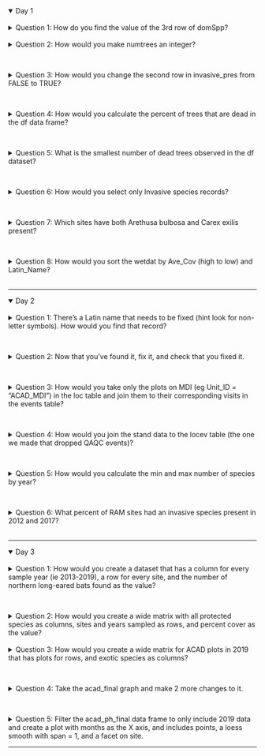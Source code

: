 <details open><summary class='drop'>Day 1</summary>
<br>
<details><summary class='ques2'>Question 1: How do you find the value of the 3rd row of domSpp?</summary>
```r
#--------------------
#    Day 1 Answers
#--------------------
```

```r
df[3, c("domSpp")] # option 1
df[3, 4] # option 2
```
</details>
<br>
<details><summary class='ques2'>Question 2: How would you make numtrees an integer?</summary> 
```r
df$numtrees <- as.integer(df$numtrees)
str(df)
```
</details>
<br>

<details><summary class='ques2'>Question 3: How would you change the second row in invasive_pres from FALSE to TRUE?</summary> 
```r
df$invasive_pres[2] <- TRUE
head(df)
```
</details>
<br>

<details><summary class='ques2'>Question 4: How would you calculate the percent of trees that are dead in the df data frame?</summary>
```r
# base R version (2 options)
df$numDead <- df$numtrees - df$numLive
df$pctDead <- df$numDead/df$numtrees*100

df$pctDead <- with(df, (numtrees - numLive)/numtrees*100)

# tidyverse version (2 options)
df <- df %>% mutate(numDead = numtrees - numLive,
                    pctDead = numDead/numtrees*100)

df <- df %>% mutate(pctDead = (numtrees - numLive)/numtrees*100)
```
</details>
<br>

<details><summary class='ques2'>Question 5: What is the smallest number of dead trees observed in the df dataset?</summary>
```r
min(df$numDead) # uses numdead column calculated for previous question. 
summary(df$numDead)[1] #Min. is the record summary reports for numeric columns
```
</details>
<br>

<details><summary class='ques2'>Question 6: How would you select only Invasive species records?</summary>
```r
wetinv <- wetdat[wetdat$Invasive == TRUE, ] # base R bracket-based solution
wetinv2 <- subset(wetdat, Invasive == TRUE) # another base R solution
wetinv_tidy <- wetdat %>% filter(Invasive == TRUE) # tidyverse solution
```
</details>
<br>

<details><summary class='ques2'>Question 7: Which sites have both Arethusa bulbosa and Carex exilis present?</summary>
```r
# Base R solution
wetspp <- wetdat[wetdat$Latin_Name %in% c("Arethusa bulbosa", "Carex exilis"),]
sort(unique(wetspp$Site_Name))

# Tidyverse solution
wetspp_tidy <- wetdat %>% filter(Latin_Name %in% c("Arethusa bulbosa", "Carex exilis")) 
sort(unique(wetspp_tidy$Site_Name)) # RAM-05 and SEN-01 have both species present
```
</details>
<br>

<details><summary class='ques2'>Question 8: How would you sort the wetdat by Ave_Cov (high to low) and Latin_Name?</summary>
```r
wetdat_sort <- wetdat[order(-wetdat$Ave_Cov, wetdat$Latin_Name), ] # base R
head(wetdat_sort)
wetdat_sort_tidy <- wetdat %>% arrange(-Ave_Cov, Latin_Name) #tidyverse
head(wetdat_sort_tidy)
```
</details>
<br>
</details>
<hr>
<details open><summary class='drop'>Day 2</summary>
<br>
<details><summary class='ques2'>Question 1: There's a Latin name that needs to be fixed (hint look for non-letter symbols). How would you find that record?</summary>

```r
#--------------------
#    Day 2 Answers
#--------------------
```

```r
sort(unique(wetdat$Latin_Name))[1:10] # Low-tech way: use your eyes to spot the "Alnus incana++". I truncated to first 10.

# The regular expression way to find non-alphabetical symbols (now you know why I didn't cover this).
wetdat$Latin_Name[grep("[^[:alpha:]]+$", wetdat$Latin_Name)] # looks for anything not A-Z or a-z in entire record 
  # ^ and +$ are telling R to start with first word and check every following word within a record.
  # This took longer than I'd like to admit to make work, by the way.

```
</details>
<br>

<details><summary class='ques2'>Question 2: Now that you've found it, fix it, and check that you fixed it.</summary>
```r
wetdat$Latin_Name[wetdat$Latin_Name == "Alnus incana++"] <- "Alnus incana"
wetdat$Latin_Name[grep("[^[:alpha:]]+$", wetdat$Latin_Name)] # regex approach 
sort(unique(wetdat$Latin_Name))[1:10] # using your eyes approach

```
</details>
<br>

<details><summary class='ques2'>Question 3: How would you take only the plots on MDI (eg Unit_ID = "ACAD_MDI") in the loc table and join them to their corresponding visits in the events table?</summary>
```r
# Step by step:
head(loc)
loc_MDI <- loc %>% filter(Unit_ID == "ACAD_MDI")
locev_MDI <- left_join(loc_MDI, event, by = "Location_ID")

# All in one:
locev_MDI2 <- loc %>% filter(Unit_ID == "ACAD_MDI") %>% 
                      left_join(event, by = "Location_ID")

```
</details>
<br>

<details><summary class='ques2'>Question 4: How would you join the stand data to the locev table (the one we made that dropped QAQC events)?</summary>
```r
locev <- merge(loc, event[event$Event_QAQC == FALSE, ], all.x = TRUE, all.y = TRUE)
intersect(names(locev), names(stand))
locev_stand <- merge(locev, stand, by = "Event_ID", all.x = TRUE, all.y = TRUE) #base R full join
locev_stand_tidy <- full_join(locev, stand, by = "Event_ID") #tidyverse full join
```

</details>
<br>

<details><summary class='ques2'>Question 5: How would you calculate the min and max number of species by year?</summary>
```r
head(wetdat)
wetmin_max <- wetdat %>% mutate(present = ifelse(Ave_Cov >0 & !is.na(Ave_Cov), 1, 0)) %>% 
                         group_by(Site_Name, Year) %>% 
                         summarize(numspp = sum(present)) %>% 
                         group_by(Year) %>% 
                         summarize(minspp = min(numspp),
                                   maxspp = max(numspp), 
                                  .groups = "drop")
wetmin_max
```
Note that first I had to sum up the number of species within a site (hence group_by(Site_Name, Year)). After I calculate that, I grouped by Year only, then found the min and max number of species recorded within a year.
</details>
<br>

<details><summary class='ques2'>Question 6: What percent of RAM sites had an invasive species present in 2012 and 2017?</summary>
```r
#head(wetdat)
wetinv1 <- wetdat %>% filter(Site_Type == "RAM") %>% 
                      group_by(Site_Name, Year) %>% 
                      summarize(num_invspp = sum(Invasive), 
                                plot_inv = ifelse(num_invspp > 0, 1, 0), 
                                .groups = "drop")
head(wetinv1)
# Note plot_inv is to set plot to 1 or 0 even if multiple invasives are found on the plot.
wetinv <- wetinv1 %>% group_by(Year) %>% 
                      summarize(tot_inv_plots = (sum(plot_inv)/n())*100,
                                .groups = "drop")

wetinv #40 % of plots both years

```
Note that logical fields (ie TRUE/FALSE) are interpreted as numbers in R when you use sum. If the value is TRUE, R interprets it as 1. If it's FALSE, R interprets it as 0. So sum(Invasive) is summing all of the TRUEs in the Invasive column. 

</details>
<br>
</details>
<hr>
<details open><summary class='drop'>Day 3</details>
<br>
<details><summary class='ques2'>Question 1: How would you create a dataset that has a column for every sample year (ie 2013-2019), a row for every site, and the number of northern long-eared bats found as the value? </summary>

```r
#--------------------
#    Day 3 Answers
#--------------------
```


```r
# In case you're starting from scratch
library(tidyverse)
bat_long <- read.csv("./data/example_data/fake_bats.csv")
bat_long <- bat_long %>% mutate(sppcode = toupper(paste0(substr(word(Latin, 1), 1, 3),
                                                         substr(word(Latin, 2), 1, 3))))

MYOSEP_sum <- bat_long %>% filter(sppcode == "MYOSEP") %>% 
                           group_by(Site, Year) %>% 
                           summarize(num_bats = sum(ifelse(!is.na(Latin), 1, 0)), 
                                     .groups = 'drop') 

head(MYOSEP_sum) # Note only the site and years where MYOSEP was found are listed. Next lines add those back before pivot
bat_site_year <- bat_long %>% expand(Site, Year)

MYOSEP_comp <- bat_site_year %>% left_join(., MYOSEP_sum, by = c("Site", "Year")) 
MYOSEP_comp$num_bats[is.na(MYOSEP_comp$num_bats)] <- 0 # Replace all the NAs created by left join with 0

MYOSEP_wide <- MYOSEP_comp %>% arrange(Site, Year) %>% 
                               pivot_wider(names_from = Year, values_from = num_bats, values_fill = 0)
```
```r
MYOSEP_wide
```

</details>
<br>

<details><summary class='ques2'>Question 2: How would you create a wide matrix with all protected species as columns, sites and years sampled as rows, and percent cover as the value?</summary>
```r
# If you're starting from scratch
wetdat <- read.csv("./data/example_data/ACAD_wetland_data_clean.csv")
wetdat_prep <- wetdat %>% mutate(sppcode = toupper(paste0(substr(word(Latin_Name, 1), 1, 3),
                                                          substr(word(Latin_Name, 2), 1, 3)))) 

wetdat_dist <- wetdat_prep %>% distinct(Site_Name, Year) # makes tibble of all site, year combinations, but doesn't add any like expand

wetdat_wide <- wetdat_prep %>% filter(Protected == TRUE) %>% 
                               select(Site_Name, Year, sppcode, Ave_Cov) %>% 
                               pivot_wider(names_from = sppcode, values_from = Ave_Cov, values_fill = 0) %>% 
                               left_join(wetdat_dist, ., by = c("Site_Name", "Year")) 
wetdat_wide[, c("AREBUL", "POGOPH", "CALTUB")][is.na(wetdat_wide[, c("AREBUL", "POGOPH", "CALTUB")])] <- 0

```
Note that I used distinct() instead of expand() because not every site is sampled every year. I used distinct to add site/year combinations that were sampled but where protected species weren't found. Expand would have added a record for every year in the data to every site. 

</details>
<br>
<details><summary class='ques2'>Question 3: How would you create a wide matrix for ACAD plots in 2019 that has plots for rows, and exotic species as columns?</summary>

```r
acad_exo <- makeSppList(park = "ACAD", from = 2019, to = 2019, speciesType = "exotic") 
acad_exo <- acad_exo %>% mutate(present = ifelse(Exotic == TRUE & !is.na(Exotic), 1, 0))
head(acad_exo)

# Old school spread version
acad_wide_spread <- acad_exo %>% select(Plot_Name, Latin_Name, present) %>% 
                                 arrange(Latin_Name, Plot_Name) %>% 
                                 spread("Latin_Name", "present", fill = 0)

# Newer pivot version
acad_wide_pivot <- acad_exo %>% select(Plot_Name, Latin_Name, present) %>% 
                                arrange(Latin_Name, Plot_Name) %>% 
                                pivot_wider(names_from = "Latin_Name", 
                                            values_from = "present",
                                            values_fill = 0) 

head(acad_wide_pivot)
```
</details>
<br>

<details><summary class='ques2'>Question 4: Take the acad_final graph and make 2 more changes to it.</summary>

You may have chosen other things to do than I did. Here are a couple of changes to the ggplot bar chart
```r

 ggplot(data = acad_stats, aes(x = size_class_fact, y = mean_dens))+
              geom_bar(stat = 'identity', fill = "steelblue4")+
              geom_errorbar(aes(ymin = mean_dens - se_dens, ymax = mean_dens + se_dens), width = 0.2, lwd = 0.7)+
              labs(x = "Regeneration Size Class", y = "Stems per sq.m")+
              theme_FHM()+
              theme(axis.text.x = element_text(angle = 45, hjust = 1))+ #hjust is centering horizontally
              scale_x_discrete(labels = c('15-30cm', '30-100cm', '100-150cm', '>150cm', '1-10cm DBH'))
             
```

Note that width = 0.2 in the geom_errorbar is the width of the caps on the bars. lwd is the weight of the line. 
</details>
<br>

<details><summary class='ques2'>Question 5: Filter the acad_ph_final data frame to only include 2019 data and create a plot with months as the X axis, and includes points, a loess smooth with span = 1, and a facet on site.</summary>
```r
head(acad_ph_final)
acad_ph_2019 <- acad_ph_final %>% filter(year == 2019) %>% mutate(mon_abr = format(Date, "%b"))

plot19 <- ggplot(acad_ph_2019, aes(x = Date, y = Value))+
             geom_point()+
             labs(y = "pH")+
             geom_smooth(method = 'loess', span = 1, se = FALSE)+
             scale_x_date(date_breaks = "1 month",
                          date_labels = "%b")+ #%b is months names abbreviated
             facet_wrap(~fullname, ncol = 4)+
             theme_bw()

plot19
```


</details>
<hr>